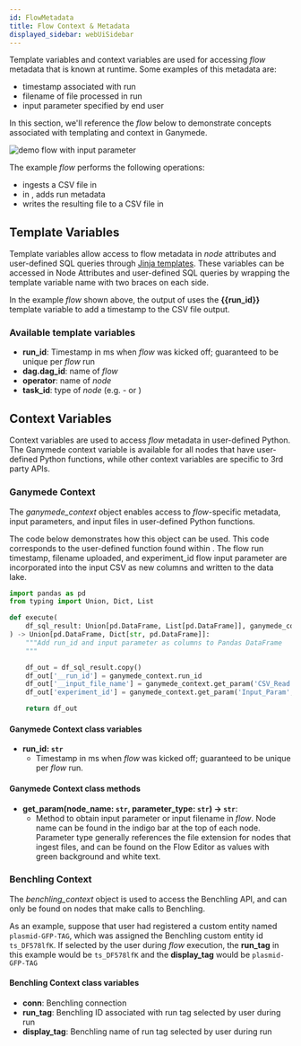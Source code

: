 ```yaml
---
id: FlowMetadata
title: Flow Context & Metadata
displayed_sidebar: webUiSidebar
---
```




Template variables and context variables are used for accessing _flow_ metadata that is known at runtime.  Some examples of this metadata are:
- timestamp associated with run
- filename of file processed in run
- input parameter specified by end user

In this section, we'll reference the _flow_ below to demonstrate concepts associated with templating and context in Ganymede.  

<img alt="demo flow with input parameter" src="https://ganymede-bio.mo.cloudinary.net/apiServer/Input_Param_20230112.png"/>

The example _flow_ performs the following operations:
- ingests a CSV file in <NodeChip text="CSV_Read" />
- in <NodeChip text="Transform_Py" />, adds run metadata
- writes the resulting file to a CSV file in <NodeChip text="CSV_Write" />

## Template Variables

Template variables allow access to flow metadata in _node_ attributes and user-defined SQL queries through [Jinja templates](https://jinja.palletsprojects.com/en/3.1.x/).  These variables can be accessed in Node Attributes and user-defined SQL queries by wrapping the template variable name with two braces on each side.

In the example _flow_ shown above, the output of <NodeChip text="CSV_Write" /> uses the **{{run_id}}** template variable to add a timestamp to the CSV file output.

### Available template variables

- **run_id**: Timestamp in ms when _flow_ was kicked off; guaranteed to be unique per _flow_ run
- **dag.dag_id**: name of _flow_
- **operator**: name of _node_
- **task_id**: type of _node_ (e.g. - <NodeChip text="CSV_Read" /> or <NodeChip text="Transform_Py" />)

## Context Variables

Context variables are used to access _flow_ metadata in user-defined Python.  The Ganymede context variable is available for all nodes that have user-defined Python functions, while other context variables are specific to 3rd party APIs.

### Ganymede Context

The _ganymede_context_ object enables access to _flow_-specific metadata, input parameters, and input files in user-defined Python functions.  

The code below demonstrates how this object can be used.  This code corresponds to the user-defined function found within <NodeChip text="Transform_Py" />.  The flow run timestamp, filename uploaded, and experiment_id flow input parameter are incorporated into the input CSV as new columns and written to the data lake.

```python
import pandas as pd
from typing import Union, Dict, List

def execute(
    df_sql_result: Union[pd.DataFrame, List[pd.DataFrame]], ganymede_context=None
) -> Union[pd.DataFrame, Dict[str, pd.DataFrame]]:
    """Add run_id and input parameter as columns to Pandas DataFrame
    """

    df_out = df_sql_result.copy()
    df_out['__run_id'] = ganymede_context.run_id
    df_out['__input_file_name'] = ganymede_context.get_param('CSV_Read', 'csv')
    df_out['experiment_id'] = ganymede_context.get_param('Input_Param', 'param')

    return df_out
```

#### Ganymede Context class variables
- **run_id: `str`**
  - Timestamp in ms when _flow_ was kicked off; guaranteed to be unique per _flow_ run.

#### Ganymede Context class methods
- **get_param(node_name: `str`, parameter_type: `str`) -> `str`**:
  - Method to obtain input parameter or input filename in _flow_.  Node name can be found in the indigo bar at the top of each node.  Parameter type generally references the file extension for nodes that ingest files, and can be found on the Flow Editor as values with green background and white text.

### Benchling Context

The _benchling_context_ object is used to access the Benchling API, and can only be found on nodes that make calls to Benchling.  

As an example, suppose that user had registered a custom entity named `plasmid-GFP-TAG`, which was assigned the Benchling custom entity id `ts_DF578lfK`.  If selected by the user during _flow_ execution, the **run_tag** in this example would be `ts_DF578lfK` and the **display_tag** would be `plasmid-GFP-TAG`

#### Benchling Context class variables
- **conn**: Benchling connection
- **run_tag**: Benchling ID associated with run tag selected by user during run
- **display_tag**: Benchling name of run tag selected by user during run

